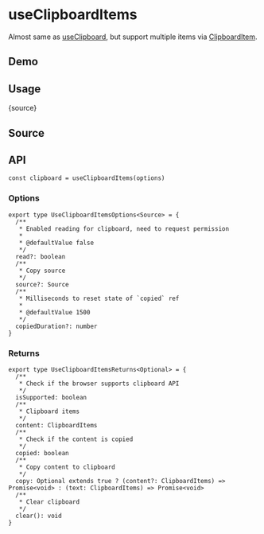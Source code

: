 # useClipboardItems


<HooksType category="Browser" isSupported />

Almost same as [useClipboard](/reference/use-clipboard), but support multiple items via [ClipboardItem](https://developer.mozilla.org/en-US/docs/Web/API/ClipboardItem).

## Demo


<App />

## Usage


<RawCode>{source}</RawCode>

## Source


<Source />

## API

```tsx
const clipboard = useClipboardItems(options)
```

### Options

```tsx
export type UseClipboardItemsOptions<Source> = {
  /**
   * Enabled reading for clipboard, need to request permission
   *
   * @defaultValue false
   */
  read?: boolean
  /**
   * Copy source
   */
  source?: Source
  /**
   * Milliseconds to reset state of `copied` ref
   *
   * @defaultValue 1500
   */
  copiedDuration?: number
}
```

### Returns

```tsx
export type UseClipboardItemsReturns<Optional> = {
  /**
   * Check if the browser supports clipboard API
   */
  isSupported: boolean
  /**
   * Clipboard items
   */
  content: ClipboardItems
  /**
   * Check if the content is copied
   */
  copied: boolean
  /**
   * Copy content to clipboard
   */
  copy: Optional extends true ? (content?: ClipboardItems) => Promise<void> : (text: ClipboardItems) => Promise<void>
  /**
   * Clear clipboard
   */
  clear(): void
}
```
